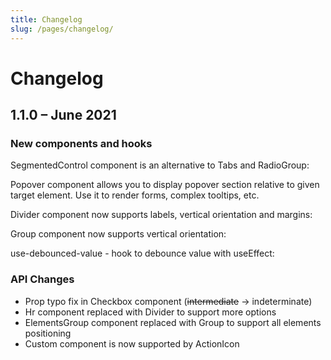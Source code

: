 ```yaml
---
title: Changelog
slug: /pages/changelog/
---
```



# Changelog

## 1.1.0 – June 2021

### New components and hooks

<GatsbyLink to="/core/segmented-control/">SegmentedControl</GatsbyLink> component is an alternative to <GatsbyLink to="/core/tabs/">
  Tabs
</GatsbyLink> and <GatsbyLink to="/core/radio-group/">RadioGroup</GatsbyLink>:

<SegmentedControlBaseDemo toggle />

<GatsbyLink to="/core/popover/">Popover</GatsbyLink> component allows you to display popover section
relative to given target element. Use it to render forms, complex tooltips, etc.

<PopoverFormDemo />

<GatsbyLink to="/core/divider/">Divider</GatsbyLink> component now supports labels, vertical orientation
and margins:

<DividerLabelDemo toggle />

<GatsbyLink to="/core/group/">Group</GatsbyLink> component now supports vertical orientation:

<GroupConfigurator />

<GatsbyLink to="/hooks/use-debounced-value/">use-debounced-value</GatsbyLink> - hook to debounce value
with useEffect:

<UseDebouncedValueBaseDemo toggle />

### API Changes

- Prop typo fix in <GatsbyLink to="/core/checkbox/">Checkbox</GatsbyLink> component (~~intermediate~~
  -> indeterminate)
- Hr component replaced with <GatsbyLink to="/core/divider/">Divider</GatsbyLink> to support more options
- ElementsGroup component replaced with <GatsbyLink to="/core/group/">Group</GatsbyLink> to support all elements positioning
- Custom component is now supported by <GatsbyLink to="/core/action-icon/">ActionIcon</GatsbyLink>
